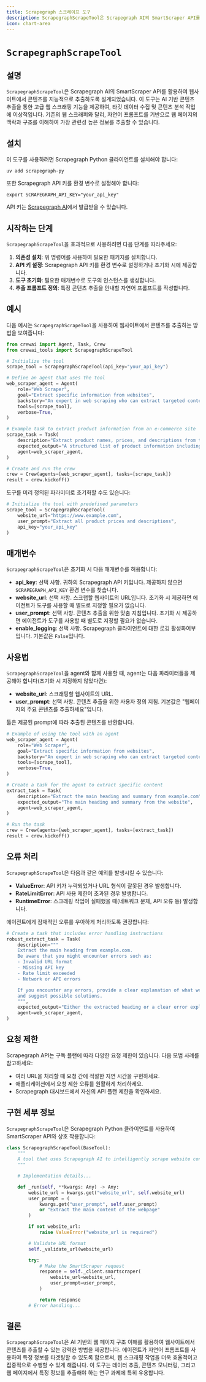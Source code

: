 ```yaml
---
title: Scrapegraph 스크레이프 도구
description: ScrapegraphScrapeTool은 Scrapegraph AI의 SmartScraper API를 활용하여 웹사이트에서 콘텐츠를 지능적으로 추출합니다.
icon: chart-area
---
```


# `ScrapegraphScrapeTool`

## 설명

`ScrapegraphScrapeTool`은 Scrapegraph AI의 SmartScraper API를 활용하여 웹사이트에서 콘텐츠를 지능적으로 추출하도록 설계되었습니다. 이 도구는 AI 기반 콘텐츠 추출을 통한 고급 웹 스크래핑 기능을 제공하여, 타깃 데이터 수집 및 콘텐츠 분석 작업에 이상적입니다. 기존의 웹 스크래퍼와 달리, 자연어 프롬프트를 기반으로 웹 페이지의 맥락과 구조를 이해하여 가장 관련성 높은 정보를 추출할 수 있습니다.

## 설치

이 도구를 사용하려면 Scrapegraph Python 클라이언트를 설치해야 합니다:

```shell
uv add scrapegraph-py
```

또한 Scrapegraph API 키를 환경 변수로 설정해야 합니다:

```shell
export SCRAPEGRAPH_API_KEY="your_api_key"
```

API 키는 [Scrapegraph AI](https://scrapegraphai.com)에서 발급받을 수 있습니다.

## 시작하는 단계

`ScrapegraphScrapeTool`을 효과적으로 사용하려면 다음 단계를 따라주세요:

1. **의존성 설치**: 위 명령어를 사용하여 필요한 패키지를 설치합니다.
2. **API 키 설정**: Scrapegraph API 키를 환경 변수로 설정하거나 초기화 시에 제공합니다.
3. **도구 초기화**: 필요한 매개변수로 도구의 인스턴스를 생성합니다.
4. **추출 프롬프트 정의**: 특정 콘텐츠 추출을 안내할 자연어 프롬프트를 작성합니다.

## 예시

다음 예시는 `ScrapegraphScrapeTool`을 사용하여 웹사이트에서 콘텐츠를 추출하는 방법을 보여줍니다:

```python Code
from crewai import Agent, Task, Crew
from crewai_tools import ScrapegraphScrapeTool

# Initialize the tool
scrape_tool = ScrapegraphScrapeTool(api_key="your_api_key")

# Define an agent that uses the tool
web_scraper_agent = Agent(
    role="Web Scraper",
    goal="Extract specific information from websites",
    backstory="An expert in web scraping who can extract targeted content from web pages.",
    tools=[scrape_tool],
    verbose=True,
)

# Example task to extract product information from an e-commerce site
scrape_task = Task(
    description="Extract product names, prices, and descriptions from the featured products section of example.com.",
    expected_output="A structured list of product information including names, prices, and descriptions.",
    agent=web_scraper_agent,
)

# Create and run the crew
crew = Crew(agents=[web_scraper_agent], tasks=[scrape_task])
result = crew.kickoff()
```

도구를 미리 정의된 파라미터로 초기화할 수도 있습니다:

```python Code
# Initialize the tool with predefined parameters
scrape_tool = ScrapegraphScrapeTool(
    website_url="https://www.example.com",
    user_prompt="Extract all product prices and descriptions",
    api_key="your_api_key"
)
```

## 매개변수

`ScrapegraphScrapeTool`은 초기화 시 다음 매개변수를 허용합니다:

- **api_key**: 선택 사항. 귀하의 Scrapegraph API 키입니다. 제공하지 않으면 `SCRAPEGRAPH_API_KEY` 환경 변수를 찾습니다.
- **website_url**: 선택 사항. 스크랩할 웹사이트의 URL입니다. 초기화 시 제공하면 에이전트가 도구를 사용할 때 별도로 지정할 필요가 없습니다.
- **user_prompt**: 선택 사항. 콘텐츠 추출을 위한 맞춤 지침입니다. 초기화 시 제공하면 에이전트가 도구를 사용할 때 별도로 지정할 필요가 없습니다.
- **enable_logging**: 선택 사항. Scrapegraph 클라이언트에 대한 로깅 활성화여부입니다. 기본값은 `False`입니다.

## 사용법

`ScrapegraphScrapeTool`을 agent와 함께 사용할 때, agent는 다음 파라미터들을 제공해야 합니다(초기화 시 지정하지 않았다면):

- **website_url**: 스크래핑할 웹사이트의 URL.
- **user_prompt**: 선택 사항. 콘텐츠 추출을 위한 사용자 정의 지침. 기본값은 "웹페이지의 주요 콘텐츠를 추출하세요"입니다.

툴은 제공된 prompt에 따라 추출된 콘텐츠를 반환합니다.

```python Code
# Example of using the tool with an agent
web_scraper_agent = Agent(
    role="Web Scraper",
    goal="Extract specific information from websites",
    backstory="An expert in web scraping who can extract targeted content from web pages.",
    tools=[scrape_tool],
    verbose=True,
)

# Create a task for the agent to extract specific content
extract_task = Task(
    description="Extract the main heading and summary from example.com",
    expected_output="The main heading and summary from the website",
    agent=web_scraper_agent,
)

# Run the task
crew = Crew(agents=[web_scraper_agent], tasks=[extract_task])
result = crew.kickoff()
```

## 오류 처리

`ScrapegraphScrapeTool`은 다음과 같은 예외를 발생시킬 수 있습니다:

- **ValueError**: API 키가 누락되었거나 URL 형식이 잘못된 경우 발생합니다.
- **RateLimitError**: API 사용 제한이 초과된 경우 발생합니다.
- **RuntimeError**: 스크래핑 작업이 실패했을 때(네트워크 문제, API 오류 등) 발생합니다.

에이전트에게 잠재적인 오류를 우아하게 처리하도록 권장합니다:

```python Code
# Create a task that includes error handling instructions
robust_extract_task = Task(
    description="""
    Extract the main heading from example.com.
    Be aware that you might encounter errors such as:
    - Invalid URL format
    - Missing API key
    - Rate limit exceeded
    - Network or API errors

    If you encounter any errors, provide a clear explanation of what went wrong
    and suggest possible solutions.
    """,
    expected_output="Either the extracted heading or a clear error explanation",
    agent=web_scraper_agent,
)
```

## 요청 제한

Scrapegraph API는 구독 플랜에 따라 다양한 요청 제한이 있습니다. 다음 모범 사례를 참고하세요:

- 여러 URL을 처리할 때 요청 간에 적절한 지연 시간을 구현하세요.
- 애플리케이션에서 요청 제한 오류를 원활하게 처리하세요.
- Scrapegraph 대시보드에서 자신의 API 플랜 제한을 확인하세요.

## 구현 세부 정보

`ScrapegraphScrapeTool`은 Scrapegraph Python 클라이언트를 사용하여 SmartScraper API와 상호 작용합니다:

```python Code
class ScrapegraphScrapeTool(BaseTool):
    """
    A tool that uses Scrapegraph AI to intelligently scrape website content.
    """

    # Implementation details...

    def _run(self, **kwargs: Any) -> Any:
        website_url = kwargs.get("website_url", self.website_url)
        user_prompt = (
            kwargs.get("user_prompt", self.user_prompt)
            or "Extract the main content of the webpage"
        )

        if not website_url:
            raise ValueError("website_url is required")

        # Validate URL format
        self._validate_url(website_url)

        try:
            # Make the SmartScraper request
            response = self._client.smartscraper(
                website_url=website_url,
                user_prompt=user_prompt,
            )

            return response
        # Error handling...
```

## 결론

`ScrapegraphScrapeTool`은 AI 기반의 웹 페이지 구조 이해를 활용하여 웹사이트에서 콘텐츠를 추출할 수 있는 강력한 방법을 제공합니다. 에이전트가 자연어 프롬프트를 사용하여 특정 정보를 타겟팅할 수 있도록 함으로써, 웹 스크래핑 작업을 더욱 효율적이고 집중적으로 수행할 수 있게 해줍니다. 이 도구는 데이터 추출, 콘텐츠 모니터링, 그리고 웹 페이지에서 특정 정보를 추출해야 하는 연구 과제에 특히 유용합니다.

